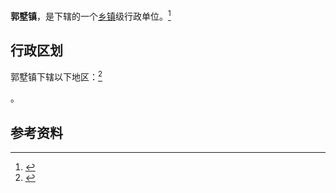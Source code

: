 {{中国乡级行政区|32/09/23/104/000}}

'''郭墅镇'''，是{{PRC admin/fullname|32/09/23/104/000|3}}下辖的一个[[乡镇|乡镇]]级行政单位。<ref>{{PRC admin/ref sgc|{{PRC admin/parent|32/09/23/104/000}}}}</ref>

== 行政区划 ==

郭墅镇下辖以下地区：<ref>{{PRC admin/ref sgc|32/09/23/104/000}}</ref>

{{PRC admin/children|32/09/23/104/000}}。

== 参考资料 ==

{{reflist}}

{{行政区划小作品}}
{{PRC admin/navcat|32/09/23/104/000}}